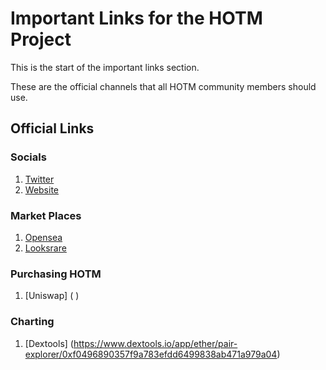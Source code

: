 
# Important Links for the HOTM Project

This is the start of the important links section. 

<Callout type="warning" emoji="✅">
   These are the official channels that all HOTM community members should use.
</Callout>


## Official Links

### Socials

1. [Twitter](https://twitter.com/HumansMetaverse)
1. [Website](https://www.humansofthemetaverse.com)

### Market Places

1. [Opensea](https://opensea.io/collection/humans-metaverse)
1. [Looksrare](https://looksrare.org/collections/0x8a9ECe9d8806eB0CdE56Ac89cCB23a36E2C718cf)

### Purchasing HOTM

1. [Uniswap] ( )

### Charting

1. [Dextools] (https://www.dextools.io/app/ether/pair-explorer/0xf0496890357f9a783efdd6499838ab471a979a04)
